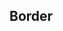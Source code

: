 
<Meta title="Tokens/Colours/Semantic/Border" />

## Border

<ColorPalette>
  <Swatches
    title="--color-border-base"
    subtitle="Border base"
    colors={{
      border: "--color-border-base",
    }}
  />
  <Swatches
    title="--color-border-muted"
    subtitle="Border muted"
    colors={{
      muted: "--color-border-muted",
    }}
  />
</ColorPalette>
